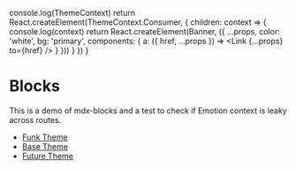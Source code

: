 
  console.log(ThemeContext)
  return React.createElement(ThemeContext.Consumer, {
    children: context => {
      console.log(context)
      return React.createElement(Banner, ({
        ...props,
        color: 'white',
        bg: 'primary',
        components: {
          a: ({ href, ...props }) => <Link {...props} to={href} />
        }
      }))
    }
  })
}

# Blocks

This is a demo of mdx-blocks and a test to check if Emotion context is leaky across routes.

- [Funk Theme](/blocks)
- [Base Theme](/blocks/two)
- [Future Theme](/blocks/three)
